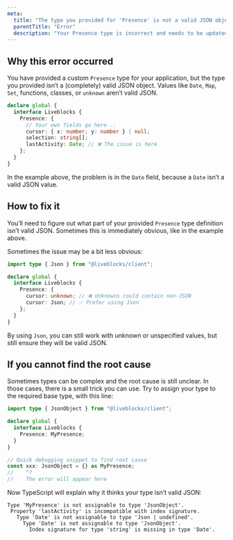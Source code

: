 ```yaml
---
meta:
  title: "The type you provided for 'Presence' is not a valid JSON object"
  parentTitle: "Error"
  description: "Your Presence type is incorrect and needs to be updated"
---
```


## Why this error occurred

You have provided a custom `Presence` type for your application, but the type
you provided isn’t a (completely) valid JSON object. Values like `Date`, `Map`,
`Set`, functions, classes, or `unknown` aren’t valid JSON.

```ts highlight="4-7"
declare global {
  interface Liveblocks {
    Presence: {
      // Your own fields go here...
      cursor: { x: number; y: number } | null;
      selection: string[];
      lastActivity: Date; // ❌ The issue is here
    };
  }
}
```

In the example above, the problem is in the `Date` field, because a `Date` isn’t
a valid JSON value.

## How to fix it

You’ll need to figure out what part of your provided `Presence` type definition
isn’t valid JSON. Sometimes this is immediately obvious, like in the example
above.

Sometimes the issue may be a bit less obvious:

```ts highlight="6-7"
import type { Json } from "@liveblocks/client";

declare global {
  interface Liveblocks {
    Presence: {
      cursor: unknown; // ❌ Unknowns could contain non-JSON
      cursor: Json; // ✅ Prefer using Json
    };
  }
}
```

By using `Json`, you can still work with unknown or unspecified values, but
still ensure they will be valid JSON.

## If you cannot find the root cause

Sometimes types can be complex and the root cause is still unclear. In those
cases, there is a small trick you can use. Try to assign your type to the
required base type, with this line:

```ts highlight="9-10"
import type { JsonObject } from "@liveblocks/client";

declare global {
  interface Liveblocks {
    Presence: MyPresence;
  }
}

// Quick debugging snippet to find root cause
const xxx: JsonObject = {} as MyPresence;
//    ^?
//    The error will appear here
```

Now TypeScript will explain why it thinks your type isn’t valid JSON:

```error showLineNumbers={false}
Type 'MyPresence' is not assignable to type 'JsonObject'.
 Property 'lastActivity' is incompatible with index signature.
   Type 'Date' is not assignable to type 'Json | undefined'.
     Type 'Date' is not assignable to type 'JsonObject'.
       Index signature for type 'string' is missing in type 'Date'.
```
